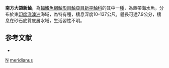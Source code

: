 {{Speciesbox
| taxon = Maxillicosta meridianus
| binomial_authority = [[Motomura|Motomura]], [[Last|Last]] & [[Gomon|Gomon]], 2006 
| status = NE
| status_system = IUCN3.1
}}
'''南方大頜新鮋'''，為[[輻鰭魚綱|輻鰭魚綱]][[鮋形目|鮋形目]][[鮋亞目|鮋亞目]][[新平鮋科|新平鮋科]]的其中一[[種|種]]，為熱帶海水魚，分布於東[[印度洋|印度洋]][[澳洲|澳洲]]海域，為特有種，棲息深度10-137公尺，體長可達7.9公分，棲息在砂石底質底層水域，生活習性不明。

==参考文献==
*{{FishBase_species|genus=Maxillicosta|species=meridianus|year=2014|month=6}}

{{鮋形目小作品}}
{{Taxonbar}}
[[Category:_2006年描述的鱼类|N]]
[[Category:大頜新鮋屬|meridianus]]
